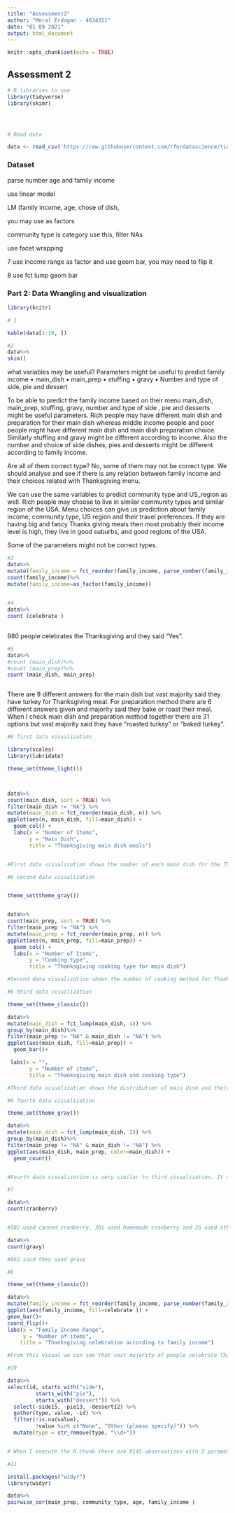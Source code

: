 ```yaml
---
title: "Assessment2"
author: "Meral Erdogan - 4634311"
date: "01 09 2021"
output: html_document
---
```


```r
knitr::opts_chunk$set(echo = TRUE)
```



## Assessment 2



```r

# R libraries to use
library(tidyverse)
library(skimr)




# Read data

data <- read_csv('https://raw.githubusercontent.com/rfordatascience/tidytuesday/master/data/2018/2018-11-20/thanksgiving_meals.csv')


```


### Dataset


parse number age and family income


use linear model

LM (family income, age, chose of dish,

you may use as factors

community type is category use this, filter NAs

use facet wrapping


7 use income range as factor and use geom bar, you may need to flip it


8 use fct lump 
geom bar







### Part 2: Data Wrangling and visualization

```r
library(knitr)

# 1

kable(data[1:10, ])


```

```r

#2
data%>% 
skim()

```
what variables may be useful?
Parameters might be useful to predict family income
•	main_dish 
•	main_prep
•	stuffing
•	gravy
•	Number and type of side, pie and dessert

To be able to predict the family income based on their menu main_dish, main_prep, stuffing, gravy, number and type of side , pie and desserts might be useful parameters. Rich people may have different main dish and preparation for their main dish whereas middle income people and poor people might have different main dish and main dish preparation choice. Similarly stuffing and gravy might be different according to income. Also the number and choice of side dishes, pies and desserts might be different according to family income. 

Are all of them correct type?
No, some of them may not be correct type. We should analyse and see if there is any relation between family income and their choices related with Thanksgiving menu.


We can use the same variables to predict community type and US_region as well. Rich people may choose to live in similar community types and similar region of the USA. Menu choices can give us prediction about family income, community type, US region and their travel preferences. If they are having big and fancy Thanks giving meals then most probably their income level is high, they live in good suburbs, and good regions of the USA. 

Some of the parameters might not be correct types. 


```r

#3
data%>%
mutate(family_income = fct_reorder(family_income, parse_number(family_income)))%>%
count(family_income)%>%
mutate(family_income=as_factor(family_income))
  
```

```r
#4
data%>%
count (celebrate )
 
```

980 people celebrates the Thanksgiving and they said "Yes". 


```r
#5
data%>%
#count (main_dish)%>%
#count (main_prep)%>%
count (main_dish, main_prep)



```


There are 9 different answers for the main dish but vast majority said they have turkey for Thanksgiving meal. For preparation method there are 6 different answers given and majority said they bake or roast their meal. When I check main dish and preparation method together there are 31 options but vast majority said they have "roasted turkey" or "baked turkey". 



```r
#6 first data visualization

library(scales)
library(lubridate)

theme_set(theme_light())



data%>%
count(main_dish, sort = TRUE) %>%
filter(main_dish != "NA") %>%
mutate(main_dish = fct_reorder(main_dish, n)) %>%
ggplot(aes(n, main_dish, fill=main_dish)) +
  geom_col() +
  labs(x = "Number of Items",
       y = "Main Dish",
       title = "Thanksgiving main dish meals")


#First data visualization shows the number of each main dish for the Thanksgiving, it looks like vast majority has turkey for Thanksgiving meal. 

```

```r

#6 second data visualization


theme_set(theme_gray())


data%>%
count(main_prep, sort = TRUE) %>%
filter(main_prep != "NA") %>%
mutate(main_prep = fct_reorder(main_prep, n)) %>%
ggplot(aes(n, main_prep, fill=main_prep)) +
  geom_col() +
  labs(x = "Number of Items",
       y = "Cooking type",
       title = "Thanksgiving cooking type for main dish")

#Second data visualization shows the number of cooking method for Thanksgiving meal, from this visualization we see that mainly people choose to bake or roast their dish for Thanksgiving.

```
```r

#6 third data visualization

theme_set(theme_classic())

data%>%
mutate(main_dish = fct_lump(main_dish, 4)) %>%
group_by(main_dish)%>% 
filter(main_prep != "NA" & main_dish != "NA") %>%
ggplot(aes(main_dish, fill=main_prep)) +
  geom_bar()+

 labs(x = "",
       y = "Number of items",
       title = "Thanksgiving main dish and cooking type")

#Third data visualization shows the distribution of main dish and their cooking method. We see that people choose turkey for main dish and they either bake or roast their turkey. Very few people fry their turkey or they did not say how they cook.


```

```r
#6 fourth data visualization

theme_set(theme_gray())

data%>%
mutate(main_dish = fct_lump(main_dish, 2)) %>%
group_by(main_dish)%>% 
filter(main_prep != "NA" & main_dish != "NA") %>%
ggplot(aes(main_dish, main_prep, color=main_dish)) +
  geom_count()


#Fourth data visualization is very similar to third visualization. It shows the distribution of main dish and their cooking method with different visual element. 


```
```r
#7 

data%>%
count(cranberry)


#502 used canned cranberry, 301 used homemade cranberry and 25 used other cranberry sauce, which makes 828 people used cranberry sauce.

data%>%
count(gravy)

#892 said they used gravy

```

```r
#8

theme_set(theme_classic())

data%>%
mutate(family_income = fct_reorder(family_income, parse_number(family_income)))%>%
ggplot(aes(family_income, fill=celebrate )) +
geom_bar()+
coord_flip()+
labs(x = "Family Income Range",
     y = "Number of items",
    title = "Thanksgiving celebration according to family income")

#From this visual we can see that vast majority of people celebrate Thanksgiving from all income ranges. Very few people said "No" and they are from relatively low income ranges. Some people prefer not to answer their income range. 


```



```r
#10

data%>%
select(id, starts_with("side"),
         starts_with("pie"),
         starts_with("dessert")) %>%
  select(-side15, -pie13, -dessert12) %>%
  gather(type, value, -id) %>%
  filter(!is.na(value),
         !value %in% c("None", "Other (please specify)")) %>%
  mutate(type = str_remove(type, "\\d+"))


# When I execute the R chunk there are 8145 observations with 3 parameters and this code shows the unique ID for person, type of side, pie or dessert and the value for that type of side, pie or dessert. There are 15 different sides, 13 different pies and 12 different desserts.For example person with unique ID number 4337935621 said for one of the side dishes s/he had Brussel sprouts and we will see this specific person again and again according to the number of his/her choice of side, pie and dessert. If s/he has 5 side dishes, 3 pies and 2 desserts then we will see this ID 10 times with his/her choices.


```


```r
#11

install.packages("widyr")
library(widyr)

data%>%
pairwise_cor(main_prep, community_type, age, family_income )


```


